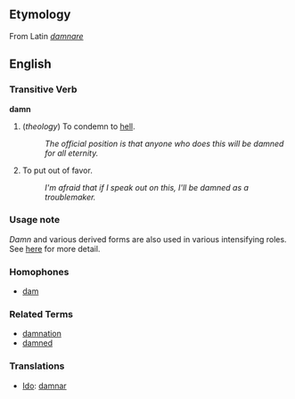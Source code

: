 ==Etymology==
From Latin ''[[damnare]]''

==English==
===Transitive Verb===
'''damn'''

# (''theology'') To condemn to [[hell]].
#: ''The official position is that anyone who does this will be damned for all eternity.''
# To put out of favor.
#: ''I'm afraid that if I speak out on this, I'll be damned as a troublemaker.''

===Usage note===
''Damn'' and various derived forms are also used in various intensifying roles.  See [[damn dang darn durn|here]] for more detail.

===Homophones===
*[[dam]]

===Related Terms===
*[[damnation]]
*[[damned]]

===Translations===

*[[Ido]]: [[damnar]]